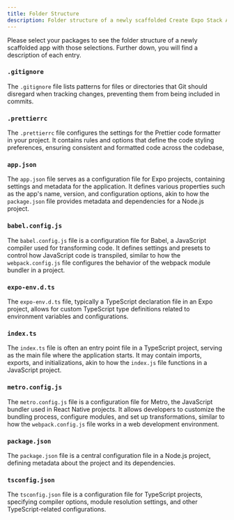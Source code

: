 ```yaml
---
title: Folder Structure
description: Folder structure of a newly scaffolded Create Expo Stack App 
---
```



Please select your packages to see the folder structure of a newly scaffolded app with those selections. Further down, you will find a description of each entry.

<Form />

<Diagram />
 
<div>

### `.gitignore`

The `.gitignore` file lists patterns for files or directories that Git should disregard when tracking changes, preventing them from being included in commits.

</div>

<div>

### `.prettierrc`

The `.prettierrc` file configures the settings for the Prettier code formatter in your project. It contains rules and options that define the code styling preferences, ensuring consistent and formatted code across the codebase,

</div>

<div>

### `app.json`

The `app.json` file serves as a configuration file for Expo projects, containing settings and metadata for the application. It defines various properties such as the app's name, version, and configuration options, akin to how the `package.json` file provides metadata and dependencies for a Node.js project.

</div>

<div>

### `babel.config.js`

The `babel.config.js` file is a configuration file for Babel, a JavaScript compiler used for transforming code. It defines settings and presets to control how JavaScript code is transpiled, similar to how the `webpack.config.js` file configures the behavior of the webpack module bundler in a project.

</div>

<div>

### `expo-env.d.ts`

The `expo-env.d.ts` file, typically a TypeScript declaration file in an Expo project, allows for custom TypeScript type definitions related to environment variables and configurations.

</div>

<div>

### `index.ts`

The `index.ts` file is often an entry point file in a TypeScript project, serving as the main file where the application starts. It may contain imports, exports, and initializations, akin to how the `index.js` file functions in a JavaScript project.

</div>

<div>

### `metro.config.js`

The `metro.config.js` file is a configuration file for Metro, the JavaScript bundler used in React Native projects. It allows developers to customize the bundling process, configure modules, and set up transformations, similar to how the `webpack.config.js` file works in a web development environment.

</div>

<div>

### `package.json`

The `package.json` file is a central configuration file in a Node.js project, defining metadata about the project and its dependencies.

</div>

<div>

### `tsconfig.json`

The `tsconfig.json` file is a configuration file for TypeScript projects, specifying compiler options, module resolution settings, and other TypeScript-related configurations.

</div>
